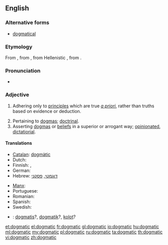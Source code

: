 ==English==

===Alternative forms===
* [[dogmatical]]

===Etymology===
From {{etyl|fr}} {{term|dogmatique}}, from {{etyl|LL.}} {{term|dogmaticus}}, from Hellenistic {{etyl|grc}} {{term|δογματικός||didactic|lang=grc}}, from {{term|δόγμα||dogma|lang=grc}}.

===Pronunciation===
* {{a|UK}} {{IPA|/dɒɡˈmatɪk/}}

===Adjective===
{{en-adj}}

# {{philosophy|medicine}} Adhering only to [[principle]]s which are true ''[[a priori]]'', rather than truths based on evidence or deduction.
# Pertaining to [[dogma]]s; [[doctrinal]].
# Asserting [[dogma]]s or [[belief]]s in a superior or arrogant way; [[opinionated]], [[dictatiorial]].

====Translations====
{{trans-top|asserting beliefs in an arrogant way}}
* [[Catalan]]: [[dogmàtic]]
* Dutch: {{t+|nl|dogmatisch}}
* Finnish: {{t-|fi|dogmaattinen}},  {{t|fi|joustamaton}}
* German: {{t+|de|dogmatisch}}
* Hebrew: [[דוגמטי]], [[פסקני]]
{{trans-mid}}
* [[Manx]]: {{t-|gv|bun-chredjuagh|xs=Manx}}
* Portuguese: {{t+|pt|dogmático}}
* Romanian: {{t|ro|dogmatic|m|n}}
* Spanish: {{t-|es|dogmático}}
* Swedish: {{t+|sv|dogmatisk}}
* {{ttbc|id}}: [[dogmatis]]?, [[dogmatik]]?, [[kolot]]?
{{trans-bottom}}

[[et:dogmatic]]
[[el:dogmatic]]
[[fr:dogmatic]]
[[gl:dogmatic]]
[[io:dogmatic]]
[[hu:dogmatic]]
[[ml:dogmatic]]
[[my:dogmatic]]
[[pl:dogmatic]]
[[ru:dogmatic]]
[[ta:dogmatic]]
[[th:dogmatic]]
[[vi:dogmatic]]
[[zh:dogmatic]]